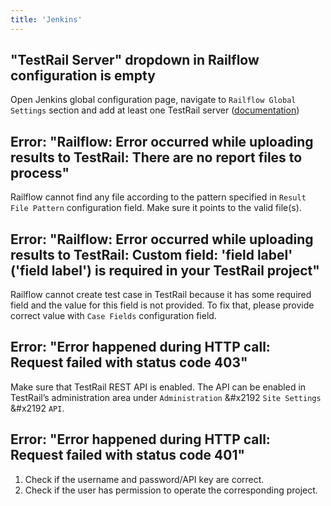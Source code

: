 ```yaml
---
title: 'Jenkins'
---
```


## "TestRail Server" dropdown in Railflow configuration is empty
Open Jenkins global configuration page, navigate to `Railflow Global Settings` section and add at least one TestRail server ([documentation](/cicd/jenkins#jenkins-plugin-configuration))

## Error: "Railflow: Error occurred while uploading results to TestRail: There are no report files to process"
Railflow cannot find any file according to the pattern specified in `Result File Pattern` configuration field. Make sure it points to the valid file(s).

## Error: "Railflow: Error occurred while uploading results to TestRail: Custom field: 'field label' ('field label') is required in your TestRail project"
Railflow cannot create test case in TestRail because it has some required field and the value for this field is not provided. To fix that, please provide correct value with `Case Fields` configuration field.

## Error: "Error happened during HTTP call: Request failed with status code 403"
Make sure that TestRail REST API is enabled. The API can be enabled in TestRail’s administration area under `Administration` &#x2192 `Site Settings` &#x2192 `API`.

<ImageZoom src="faq/question01.png" alt='How to solve Error: "Error happened during HTTP call: Request failed with status code 403"'/>

## Error: "Error happened during HTTP call: Request failed with status code 401"
1. Check if the username and password/API key are correct.
2. Check if the user has permission to operate the corresponding project.